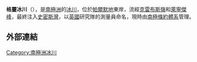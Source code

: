 {{coord|70|34|S|62|20|W|source:GNIS|display=title}}

'''格靈冰川'''（{{lang-en|Gurling Glacier}}），是[[南極洲|南極洲]]的[[冰川|冰川]]，位於[[帕爾默地|帕爾默地]]東岸，流經[[克雷布斯嶺|克雷布斯嶺]]和[[萊寧傑峰|萊寧傑峰]]，最終注入[[史密斯灣_(帕爾默地)|史密斯灣]]，以[[英國|英國]]研究隊的測量員命名，現時由[[南極條約體系|南極條約體系]]管理。

==外部連結==
{{cite gnis | type = antarid | id = 6158| name = Gurling Glacier | accessdate = 2012-05-11}}

{{Antarctica-geo-stub}}
[[Category:南極洲冰川|Category:南極洲冰川]]